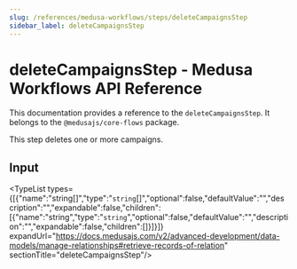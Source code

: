 ```yaml
---
slug: /references/medusa-workflows/steps/deleteCampaignsStep
sidebar_label: deleteCampaignsStep
---
```



# deleteCampaignsStep - Medusa Workflows API Reference

This documentation provides a reference to the `deleteCampaignsStep`. It belongs to the `@medusajs/core-flows` package.

This step deletes one or more campaigns.

## Input

<TypeList types={[{"name":"string[]","type":"`string`[]","optional":false,"defaultValue":"","description":"","expandable":false,"children":[{"name":"string","type":"`string`","optional":false,"defaultValue":"","description":"","expandable":false,"children":[]}]}]} expandUrl="https://docs.medusajs.com/v2/advanced-development/data-models/manage-relationships#retrieve-records-of-relation" sectionTitle="deleteCampaignsStep"/>

